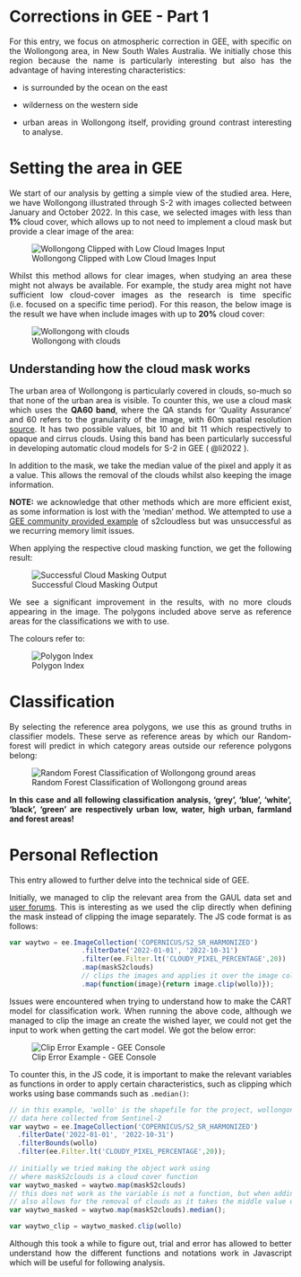 <div style="text-align: justify">

# Corrections in GEE - Part 1

For this entry, we focus on atmospheric correction in GEE, with specific on the Wollongong area, in New South Wales Australia. We initially chose this region because the name is particularly interesting but also has the advantage of having interesting characteristics:

-   is surrounded by the ocean on the east

-   wilderness on the western side

-   urban areas in Wollongong itself, providing ground contrast interesting to analyse.

# Setting the area in GEE

We start of our analysis by getting a simple view of the studied area. Here, we have Wollongong illustrated through S-2 with images collected between January and October 2022. In this case, we selected images with less than **1%** cloud cover, which allows up to not need to implement a cloud mask but provide a clear image of the area:

![Wollongong Clipped with Low Cloud Images Input](Week_6/wollo_low_cloud_cover.png)

Whilst this method allows for clear images, when studying an area these might not always be available. For example, the study area might not have sufficient low cloud-cover images as the research is time specific (i.e. focused on a specific time period). For this reason, the below image is the result we have when include images with up to **20%** cloud cover:

![Wollongong with clouds](Week_6/wollo_clouds.png)

## Understanding how the cloud mask works

The urban area of Wollongong is particularly covered in clouds, so-much so that none of the urban area is visible. To counter this, we use a cloud mask which uses the **QA60 band**, where the QA stands for 'Quality Assurance' and 60 refers to the granularity of the image, with 60m spatial resolution [source](https://philippgaertner.github.io/2020/08/percent-cloud-cover/). It has two possible values, bit 10 and bit 11 which respectively to opaque and cirrus clouds. Using this band has been particularly successful in developing automatic cloud models for S-2 in GEE ( @li2022 ).

In addition to the mask, we take the median value of the pixel and apply it as a value. This allows the removal of the clouds whilst also keeping the image information.

**NOTE:** we acknowledge that other methods which are more efficient exist, as some information is lost with the 'median' method. We attempted to use a [GEE community provided example](https://code.earthengine.google.com/?scriptPath=Examples%3ACloud%20Masking%2FSentinel2%20Cloud%20And%20Shadow) of s2cloudless but was unsuccessful as we recurring memory limit issues.

When applying the respective cloud masking function, we get the following result:

![Successful Cloud Masking Output](Week_6/wollo_cloud_msk_polygons.png)

We see a significant improvement in the results, with no more clouds appearing in the image. The polygons included above serve as reference areas for the classifications we with to use.

The colours refer to:

![Polygon Index](Week_6/polygon_index.png)

# Classification

By selecting the reference area polygons, we use this as ground truths in classifier models. These serve as reference areas by which our Random-forest will predict in which category areas outside our reference polygons belong:

![Random Forest Classification of Wollongong ground areas](Week_6/Random_forest.png)

**In this case and all following classification analysis, 'grey', 'blue', 'white', 'black', 'green' are respectively urban low, water, high urban, farmland and forest areas!**

# Personal Reflection

This entry allowed to further delve into the technical side of GEE.

Initially, we managed to clip the relevant area from the GAUL data set and [user forums](https://stackoverflow.com/questions/61220828/how-to-clip-an-image-collection-to-a-feature-collections-geometry). This is interesting as we used the clip directly when defining the mask instead of clipping the image separately. The JS code format is as follows:

```javascript
var waytwo = ee.ImageCollection('COPERNICUS/S2_SR_HARMONIZED')
                  .filterDate('2022-01-01', '2022-10-31')
                  .filter(ee.Filter.lt('CLOUDY_PIXEL_PERCENTAGE',20))
                  .map(maskS2clouds)
                  // clips the images and applies it over the image collection
                  .map(function(image){return image.clip(wollo)});
```

Issues were encountered when trying to understand how to make the CART model for classification work. When running the above code, although we managed to clip the image an create the wished layer, we could not get the input to work when getting the cart model. We got the below error:

![Clip Error Example - GEE Console](Week_6/clip_error.png)

To counter this, in the JS code, it is important to make the relevant variables as functions in order to apply certain characteristics, such as clipping which works using base commands such as `.median()`:

```javascript
// in this example, 'wollo' is the shapefile for the project, wollongong
// data here collected from Sentinel-2
var waytwo = ee.ImageCollection('COPERNICUS/S2_SR_HARMONIZED')
  .filterDate('2022-01-01', '2022-10-31')
  .filterBounds(wollo)
  .filter(ee.Filter.lt('CLOUDY_PIXEL_PERCENTAGE',20));
  
// initially we tried making the object work using 
// where maskS2clouds is a cloud cover function
var waytwo_masked = waytwo.map(maskS2clouds)
// this does not work as the variable is not a function, but when adding the median() argument, this is no longer an issue
// also allows for the removal of clouds as it takes the middle value of each pixel
var waytwo_masked = waytwo.map(maskS2clouds).median();

var waytwo_clip = waytwo_masked.clip(wollo)
```

Although this took a while to figure out, trial and error has allowed to better understand how the different functions and notations work in Javascript which will be useful for following analysis.

